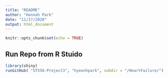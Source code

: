 ```yaml
---
title: "README"
author: "Hannah Park"
date: "11/17/2020"
output: html_document
---
```


```r
knitr::opts_chunk$set(echo = TRUE)
```

## Run Repo from R Stuido  
```r
library(shiny)
runGitHub( "ST558-Project3", "hyeonhpark", subdir = "/HeartFailure/")
```

